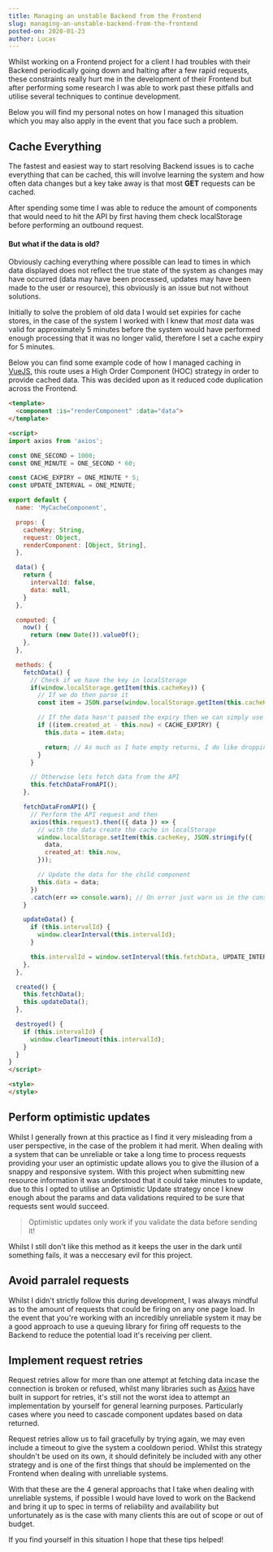 ```yaml
---
title: Managing an unstable Backend from the Frontend
slug: managing-an-unstable-backend-from-the-frontend
posted-on: 2020-01-23
author: Lucas
---
```


Whilst working on a Frontend project for a client I had troubles with their Backend periodically going down and halting after a few rapid requests, these constraints really hurt me in the development of their Frontend but after performing some research I was able to work past these pitfalls and utilise several techniques to continue development.

Below you will find my personal notes on how I managed this situation which you may also apply in the event that you face such a problem.

## Cache Everything

The fastest and easiest way to start resolving Backend issues is to cache everything that can be cached, this will involve learning the system and how often data changes but a key take away is that most **GET** requests can be cached.

After spending some time I was able to reduce the amount of components that would need to hit the API by first having them check localStorage before performing an outbound request. 

#### But what if the data is old?

Obviously caching everything where possible can lead to times in which data displayed does not reflect the true state of the system as changes may have occurred (data may have been processed, updates may have been made to the user or resource), this obviously is an issue but not without solutions.

Initially to solve the problem of old data I would set expiries for cache stores, in the case of the system I worked with I knew that *most* data was valid for approximately 5 minutes before the system would have performed enough processing that it was no longer valid, therefore I set a cache expiry for 5 minutes.

Below you can find some example code of how I managed caching in [VueJS](https://vuejs.org), this route uses a High Order Component (HOC) strategy in order to provide cached data. This was decided upon as it reduced code duplication across the Frontend.

```html
<template>
  <component :is="renderComponent" :data="data">
</template>

<script>
import axios from 'axios';

const ONE_SECOND = 1000;
const ONE_MINUTE = ONE_SECOND * 60;

const CACHE_EXPIRY = ONE_MINUTE * 5;
const UPDATE_INTERVAL = ONE_MINUTE;

export default {
  name: 'MyCacheComponent',

  props: {
    cacheKey: String,
    request: Object,
    renderComponent: [Object, String],
  },

  data() {
    return {
      intervalId: false,
      data: null,
    }
  },

  computed: {
    now() {
      return (new Date()).valueOf();
    },
  },

  methods: {
    fetchData() {
      // Check if we have the key in localStorage
      if(window.localStorage.getItem(this.cacheKey)) {
        // If we do then parse it
        const item = JSON.parse(window.localStorage.getItem(this.cacheKey));

        // If the data hasn't passed the expiry then we can simply use it
        if ((item.created_at - this.now) < CACHE_EXPIRY) {
          this.data = item.data;

          return; // As much as I hate empty returns, I do like dropping branches
        }
      }

      // Otherwise lets fetch data from the API
      this.fetchDataFromAPI();
    },

    fetchDataFromAPI() {
      // Perform the API request and then
      axios(this.request).then(({ data }) => {
        // with the data create the cache in localStorage
        window.localStorage.setItem(this.cacheKey, JSON.stringify({
          data,
          created_at: this.now,
        }));

        // Update the data for the child component
        this.data = data;
      })
      .catch(err => console.warn); // On error just warn us in the console for now.
    }

    updateData() {
      if (this.intervalId) {
        window.clearInterval(this.intervalId);
      }

      this.intervalId = window.setInterval(this.fetchData, UPDATE_INTERVAL);
    },
  },

  created() {
    this.fetchData();
    this.updateData();
  },

  destroyed() {
    if (this.intervalId) {
      window.clearTimeout(this.intervalId);
    }
  }
}
</script>

<style>
</style>
```

## Perform optimistic updates

Whilst I generally frown at this practice as I find it very misleading from a user perspective, in the case of the problem it had merit. When dealing with a system that can be unreliable or take a long time to process requests providing your user an optimistic update allows you to give the illusion of a snappy and responsive system. With this project when submitting new resource information it was understood that it could take minutes to update, due to this I opted to utilise an Optimistic Update strategy once I knew enough about the params and data validations required to be sure that requests sent would succeed.

> Optimistic updates only work if you validate the data before sending it!

Whilst I still don't like this method as it keeps the user in the dark until something fails, it was a neccesary evil for this project.

## Avoid parralel requests

Whilst I didn't strictly follow this during development, I was always mindful as to the amount of requests that could be firing on any one page load. In the event that you're working with an incredibly unreliable system it may be a good approach to use a queuing library for firing off requests to the Backend to reduce the potential load it's receiving per client.

## Implement request retries

Request retries allow for more than one attempt at fetching data incase the connection is broken or refused, whilst many libraries such as [Axios](https://github.com/axios/axios) have built in support for retries, it's still not the worst idea to attempt an implementation by yourself for general learning purposes. Particularly cases where you need to cascade component updates based on data returned.

Request retries allow us to fail gracefully by trying again, we may even include a timeout to give the system a cooldown period. Whilst this strategy shouldn't be used on its own, it should definitely be included with any other strategy and is one of the first things that should be implemented on the Frontend when dealing with unreliable systems.

<div class="pb-3"></div>

With that these are the 4 general approachs that I take when dealing with unreliable systems, if possible I would have loved to work on the Backend and bring it up to spec in terms of reliability and availability but unfortunately as is the case with many clients this are out of scope or out of budget. 

If you find yourself in this situation I hope that these tips helped!